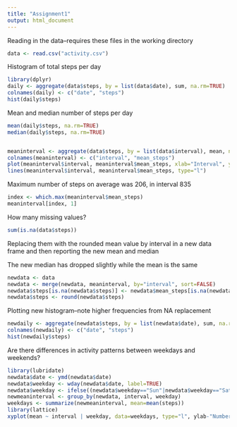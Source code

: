 ```yaml
---
title: "Assignment1"
output: html_document
---
```


Reading in the data--requires these files in the working directory

```r
data <- read.csv("activity.csv")
```

Histogram of total steps per day

```r
library(dplyr)
daily <- aggregate(data$steps, by = list(data$date), sum, na.rm=TRUE)
colnames(daily) <- c("date", "steps")
hist(daily$steps)
```

Mean and median number of steps per day

```r
mean(daily$steps, na.rm=TRUE)
median(daily$steps, na.rm=TRUE)


meaninterval <- aggregate(data$steps, by = list(data$interval), mean, na.rm = TRUE) 
colnames(meaninterval) <- c("interval", "mean_steps")
plot(meaninterval$interval, meaninterval$mean_steps, xlab="Interval", ylab="Average number of steps", type="n")
lines(meaninterval$interval, meaninterval$mean_steps, type="l")
```


Maximum number of steps on average was 206, in interval 835

```r
index <- which.max(meaninterval$mean_steps)
meaninterval[index, 1]
```

How many missing values?

```r
sum(is.na(data$steps))
```

Replacing them with the rounded mean value by interval in a new data frame and then reporting the new mean and median

The new median has dropped slightly while the mean is the same

```r
newdata <- data
newdata <- merge(newdata, meaninterval, by="interval", sort=FALSE)
newdata$steps[is.na(newdata$steps)] <- newdata$mean_steps[is.na(newdata$steps)]
newdata$steps <- round(newdata$steps)
```

Plotting new histogram--note higher frequencies from NA replacement

```r
newdaily <- aggregate(newdata$steps, by = list(newdata$date), sum, na.rm=TRUE)
colnames(newdaily) <- c("date", "steps")
hist(newdaily$steps)
```

Are there differences in activity patterns between weekdays and weekends?

```r
library(lubridate)
newdata$date <- ymd(newdata$date)
newdata$weekday <- wday(newdata$date, label=TRUE)
newdata$weekday <- ifelse((newdata$weekday=="Sun"|newdata$weekday=="Sat"), "Weekend", "Weekday")
newmeaninterval <- group_by(newdata, interval, weekday)
weekdays <- summarize(newmeaninterval, mean=mean(steps))
library(lattice)                     
xyplot(mean ~ interval | weekday, data=weekdays, type="l", ylab-"Number of steps", layout=c(1,2))
```

